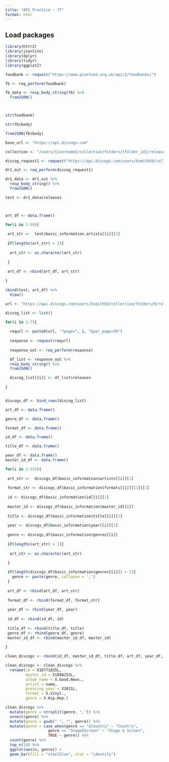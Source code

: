```yaml
---
title: "API Practice - YT"
format: html
---
```


## Load packages

```r
library(httr2)
library(jsonlite)
library(dplyr)
library(tidyr)
library(ggplot2)
```

```r
foodbank <- request("https://www.givefood.org.uk/api/2/foodbanks/")

fb <- req_perform(foodbank)

fb_data <- resp_body_string(fb) %>%
  fromJSON()



str(foodbank)

str(fb$body)

fromJSON(fb$body)
```



```r

base_url <- "https://api.discogs.com"

collection <- "/users/{username}/collection/folders/{folder_id}/releases"

discog_request1 <- request("https://api.discogs.com/users/bsmith58/collection/folders/0/releases")

dr1_out <- req_perform(discog_request1)

dr1_data <- dr1_out %>%
  resp_body_string() %>%
  fromJSON() 

test <- dr1_data$releases



art_df <- data.frame()

for(i in 1:50){
  
 art_str <-  test$basic_information.artists[[i]][1]
 
 if(lengths(art_str) > 1){
   
  art_str <- as.character(art_str)
   
 }
 
 art_df <- rbind(art_df, art_str)
 
}

cbind(test, art_df) %>%
  View()

```


```r
url <- "https://api.discogs.com/users/bsmith58/collection/folders/0/releases"

discog_list <- list()

for(i in 1:7){
  
  requrl <- paste0(url, "?page=", i, "&per_page=50")
  
  response <- request(requrl)
  
  response_out <- req_perform(response)

  df_list <- response_out %>%
  resp_body_string() %>%
  fromJSON() 

  discog_list[[i]] <- df_list$releases
  
}


discogs_df <- bind_rows(discog_list)

art_df <- data.frame()

genre_df <- data.frame()

format_df <- data.frame()

id_df <- data.frame()

title_df <- data.frame()

year_df <- data.frame()
master_id_df <- data.frame()

for(i in 1:335){
  
 art_str <-  discogs_df$basic_information$artists[[i]][1]
 
 format_str <- discogs_df$basic_information$formats[[i]][[1]][1]
 
 id <- discogs_df$basic_information$id[[i]][1]
 
 master_id <- discogs_df$basic_information$master_id[[i]]
 
 title <- discogs_df$basic_information$title[[i]][1]
 
 year <- discogs_df$basic_information$year[[i]][1]
 
 genre <- discogs_df$basic_information$genres[[i]]
 
 if(lengths(art_str) > 1){
   
  art_str <- as.character(art_str)

 }
 
 if(length(discogs_df$basic_information$genres[[i]]) > 1){
   genre <- paste(genre, collapse = ',')
 }
 
 art_df <- rbind(art_df, art_str)
 
 format_df <- rbind(format_df, format_str)
 
 year_df <- rbind(year_df, year)
 
 id_df <- rbind(id_df, id)
 
 title_df <- rbind(title_df, title)
 genre_df <- rbind(genre_df, genre)
 master_id_df <- rbind(master_id_df, master_id)
 
}

clean_discogs <- cbind(id_df, master_id_df, title_df, art_df, year_df, format_df, genre_df)

clean_discogs <- clean_discogs %>%
  rename(id = X18771835L,
         master_id = X1848252L,
         album_name = X.Good.News.,
         artist = name,
         pressing_year = X2021L,
         format = X.Vinyl.,
         genre = X.Hip.Hop.)

clean_discogs %>%
  mutate(genre = strsplit(genre, ",")) %>%
  unnest(genre) %>%
  mutate(genre = gsub(" ", "", genre)) %>%
  mutate(genre = case_when(genre == "&Country" ~ "Country",
                   genre == "Stage&Screen" ~ "Stage & Screen",
                   TRUE ~ genre)) %>%
  count(genre) %>%
  top_n(10) %>%
  ggplot(aes(n, genre)) +
  geom_bar(fill = "steelblue", stat = "identity")

```





